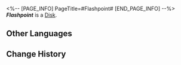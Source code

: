 <%-- [PAGE_INFO]
PageTitle=#Flashpoint#
[END_PAGE_INFO] --%>
{{Item Infobox
|title       = ''Flashpoint''
|id          = 210010
|image       = Item ''Flashpoint''.png
|type        = Disk
|invCategory = Valuables
|rarity      = 3
|effect      = A record that can be played on the Express' phonograph. It might be a fortuitous find or a gift from someone else. All sorts of memories surge up when the music plays &mdash; the smiles, encounters, touches, and the excitement of battle. Maybe that is why people still collect records even as society rapidly advances.<br />The current record contains the track ''Flashpoint''.
|description = <br />''I forgot to even breathe the moment when the explosion happened.''
}}
'''''Flashpoint''''' is a [[Disk]].

==Other Languages==
{{Other Languages
|en   = ''Flashpoint''
|zhs  = 《一触即发》
|zht  = 《一觸即發》
|ja   = 『一触即発』
|ko   = ≪일촉즉발≫
|es   = Punto crítico
|fr   = ''Flashpoint''
|ru   = Flashpoint
|th   = "Flashpoint"
|vi   = Thời Khắc Bùng Nổ
|de   = „Ausbruchsbereit“
|id   = "Flashpoint"
|pt   = "Flashpoint"
}}

==Change History==
{{Change History|2.0}}